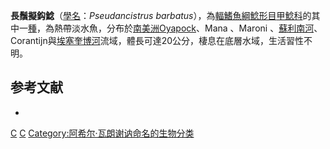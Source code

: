 {{Speciesbox
| genus = Pseudancistrus
| species = barbatus
| status = NE
| status_system = IUCN3.1
| authority = [[Achille_Valenciennes|Valenciennes]], 1840
| synonyms = *''Hypostomus barbatus'', Valenciennes, 1840
*''Plecostomus barbatus'', Valenciennes, 1840
*''Hypostomus guttatus'', Valenciennes, 1840
*''Pseudancistrus guttatus'', Valenciennes, 1840
}} 
'''長鬚擬鈎鯰'''（[[學名|學名]]：''Pseudancistrus barbatus''），為[[輻鰭魚綱|輻鰭魚綱]][[鯰形目|鯰形目]][[甲鯰科|甲鯰科]]的其中一[[種|種]]，為熱帶淡水魚，分布於[[南美洲|南美洲]]Oyapock、Mana 、Maroni 、[[蘇利南河|蘇利南河]]、Corantijn與[[埃塞奎博河|埃塞奎博河]]流域，體長可達20公分，棲息在底層水域，生活習性不明。

==参考文献==
*{{FishBase_species|genus=Pseudancistrus|species=barbatus|year=2014|month=11}}

{{taxonbar}}

[[Category:1840年描述的鱼类|C]]
[[Category:擬鈎鯰屬|C]]
[[Category:阿希尔·瓦朗谢讷命名的生物分类|Category:阿希尔·瓦朗谢讷命名的生物分类]]